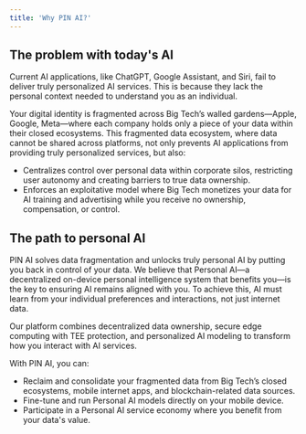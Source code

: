 ```yaml
---
title: 'Why PIN AI?'
---
```

## The problem with today's AI
Current AI applications, like ChatGPT, Google Assistant, and Siri, fail to deliver truly personalized AI services. This is because they lack the personal context needed to understand you as an individual.

Your digital identity is fragmented across Big Tech’s walled gardens—Apple, Google, Meta—where each company holds only a piece of your data within their closed ecosystems. This fragmented data ecosystem, where data cannot be shared across platforms, not only prevents AI applications from providing truly personalized services, but also:

- Centralizes control over personal data within corporate silos, restricting user autonomy and creating barriers to true data ownership.
- Enforces an exploitative model where Big Tech monetizes your data for AI training and advertising while you receive no ownership, compensation, or control.

## The path to personal AI

PIN AI solves data fragmentation and unlocks truly personal AI by putting you back in control of your data. We believe that Personal AI—a decentralized on-device personal intelligence system that benefits you—is the key to ensuring AI remains aligned with you. To achieve this, AI must learn from your individual preferences and interactions, not just internet data.

Our platform combines decentralized data ownership, secure edge computing with TEE protection, and personalized AI modeling to transform how you interact with AI services.

With PIN AI, you can:

- Reclaim and consolidate your fragmented data from Big Tech’s closed ecosystems, mobile internet apps, and blockchain-related data sources.
- Fine-tune and run Personal AI models directly on your mobile device.
- Participate in a Personal AI service economy where you benefit from your data's value.